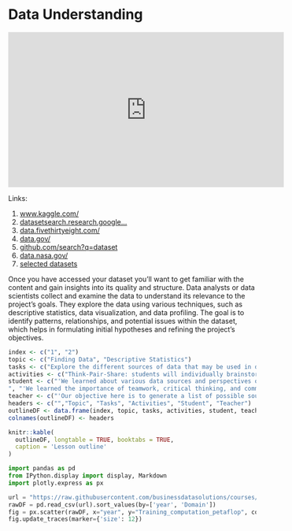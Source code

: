 # Data Understanding {#understand}

<iframe width="560" height="315" src="https://www.youtube.com/embed/PExdWWcxmro" title="YouTube video player" frameborder="0" allow="accelerometer; autoplay; clipboard-write; encrypted-media; gyroscope; picture-in-picture; web-share" allowfullscreen></iframe>

Links:

1.  <a href="https://www.kaggle.com/" target="_blank">www.kaggle.com/</a>
2.  <a href="https://datasetsearch.research.google.com" target="_blank">datasetsearch.research.google...</a>
3.  <a href="https://data.fivethirtyeight.com/" target="_blank">data.fivethirtyeight.com/</a>
4.  <a href="https://data.gov/" target="_blank">data.gov/</a>
5.  <a href="https://github.com/search?q=dataset" target="_blank">github.com/search?q=dataset</a>
6.  <a href="https://data.nasa.gov/" target="_blank">data.nasa.gov/</a>
7.  <a href="https://github.com/HAN-M3DM-Data-Mining/assignments/tree/master/datasets" target="_blank">selected datasets</a>

Once you have accessed your dataset you'll want to get familiar with the content and gain insights into its quality and structure. Data analysts or data scientists collect and examine the data to understand its relevance to the project's goals. They explore the data using various techniques, such as descriptive statistics, data visualization, and data profiling. The goal is to identify patterns, relationships, and potential issues within the dataset, which helps in formulating initial hypotheses and refining the project's objectives.

```r
index <- c("1", "2")
topic <- c("Finding Data", "Descriptive Statistics")
tasks <- c("Explore the different sources of data that may be used in data mining, and how to extract and access this data.", "Calculate basic descriptive statistics that are commonly used in data mining, and understand how they are used to summarize datasets.")
activities <- c("Think-Pair-Share: students will individually brainstorm potential sources of data, pair up with a partner to discuss, and then share with the class.", " Jigsaw: students will be grouped into teams and tasked to gather data from various sources, conduct descriptive statistics, and report their findings to the rest of the class.")
student <- c("'We learned about various data sources and perspectives of different students during the brainstorming activity.' 
", "'We learned the importance of teamwork, critical thinking, and communication skills by working together to conduct descriptive statistics on our assigned data set.'")
teacher <- c("'Our objective here is to generate a list of possible sources of data that we can use for data mining. As a teacher, I want you to participate actively in brainstorming and support each other's thoughts. As students, you will be able to collaborate and gain insights from your peers.'", "'The goal here is to give every student a chance to delve deeper into specific aspects of data mining. As a teacher, my role is to facilitate the group and ensure everyone is participating. As students, you are expected to synthesize, analyze, and present your findings through a collaborative effort.'")
headers <- c("","Topic", "Tasks", "Activities", "Student", "Teacher")
outlineDF <- data.frame(index, topic, tasks, activities, student, teacher)
colnames(outlineDF) <- headers

knitr::kable(
  outlineDF, longtable = TRUE, booktabs = TRUE,
  caption = 'Lesson outline'
)
```

```python
import pandas as pd
from IPython.display import display, Markdown
import plotly.express as px

url = "https://raw.githubusercontent.com/businessdatasolutions/courses/main/datamining-n/datasets/ai.csv"
rawDF = pd.read_csv(url).sort_values(by=['year', 'Domain'])
fig = px.scatter(rawDF, x="year", y="Training_computation_petaflop", color="Domain", log_y=True, hover_name="Entity")
fig.update_traces(marker={'size': 12})
```

